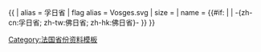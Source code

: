 {{ {{{1<noinclude>|country showdata</noinclude>}}}
| alias = 孚日省
| flag alias = Vosges.svg
| size = {{{size|}}}
| name = {{#if: {{{name|}}} | {{{name|}}} | -{zh-cn:孚日省; zh-tw:佛日省; zh-hk:佛日省}- }}
}}<noinclude>
[[Category:法国省份资料模板]]
</noinclude>